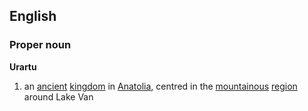 ==English==
===Proper noun===
{{wikipedia}}
'''Urartu'''
#an [[ancient]] [[kingdom]] in [[Anatolia]], centred in the [[mountainous]] [[region]] around Lake Van